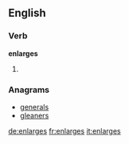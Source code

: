 ==English==

===Verb===
'''enlarges'''

# {{third-person singular of|enlarge}}

===Anagrams===
* [[generals#English|generals]]
* [[gleaners#English|gleaners]]

[[de:enlarges]]
[[fr:enlarges]]
[[it:enlarges]]